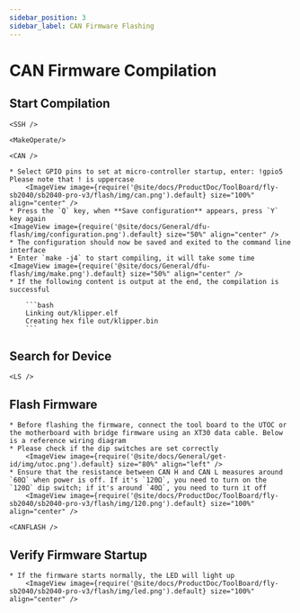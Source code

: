 ```yaml
---
sidebar_position: 3
sidebar_label: CAN Firmware Flashing
---
```





# CAN Firmware Compilation

## Start Compilation

    <SSH />

    <MakeOperate/>

    <CAN />

    * Select GPIO pins to set at micro-controller startup, enter: !gpio5 Please note that ! is uppercase
        <ImageView image={require('@site/docs/ProductDoc/ToolBoard/fly-sb2040/sb2040-pro-v3/flash/img/can.png').default} size="100%" align="center" />
    * Press the `Q` key, when **Save configuration** appears, press `Y` key again
    <ImageView image={require('@site/docs/General/dfu-flash/img/configuration.png').default} size="50%" align="center" />
    * The configuration should now be saved and exited to the command line interface
    * Enter `make -j4` to start compiling, it will take some time
    <ImageView image={require('@site/docs/General/dfu-flash/img/make.png').default} size="50%" align="center" />
    * If the following content is output at the end, the compilation is successful

        ```bash
        Linking out/klipper.elf
        Creating hex file out/klipper.bin
        ```

## Search for Device

    <LS />


## Flash Firmware

    * Before flashing the firmware, connect the tool board to the UTOC or the motherboard with bridge firmware using an XT30 data cable. Below is a reference wiring diagram
    * Please check if the dip switches are set correctly
        <ImageView image={require('@site/docs/General/get-id/img/utoc.png').default} size="80%" align="left" />
    * Ensure that the resistance between CAN H and CAN L measures around `60Ω` when power is off. If it's `120Ω`, you need to turn on the `120Ω` dip switch; if it's around `40Ω`, you need to turn it off
        <ImageView image={require('@site/docs/ProductDoc/ToolBoard/fly-sb2040/sb2040-pro-v3/flash/img/120.png').default} size="100%" align="center" />

    <CANFLASH />

## Verify Firmware Startup

    * If the firmware starts normally, the LED will light up
        <ImageView image={require('@site/docs/ProductDoc/ToolBoard/fly-sb2040/sb2040-pro-v3/flash/img/led.png').default} size="100%" align="center" />